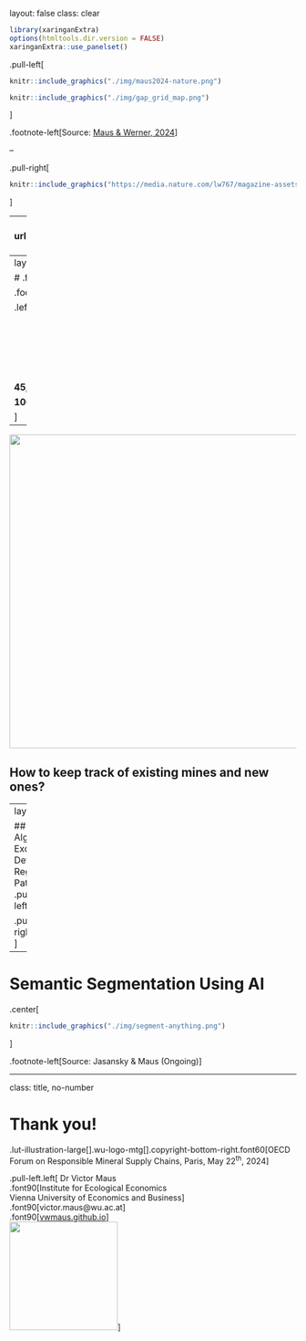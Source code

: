 layout: false
class: clear

```r
library(xaringanExtra)
options(htmltools.dir.version = FALSE)
xaringanExtra::use_panelset()
```

.pull-left[
```r
knitr::include_graphics("./img/maus2024-nature.png")
```
```r
knitr::include_graphics("./img/gap_grid_map.png")
```
]

.footnote-left[Source: [Maus & Werner, 2024](http://doi.org/10.1038/d41586-023-04090-3)]

--

.pull-right[
```r
knitr::include_graphics("https://media.nature.com/lw767/magazine-assets/d41586-023-04090-3/d41586-023-04090-3_26550018.png?as=webp")
```
]

---
layout: false
class: clear, center
background-image: url(https://www.esa.int/var/esa/storage/images/applications/observing_the_earth/copernicus/sentinel-2/19729272-10-eng-GB/Sentinel-2_pillars.jpg)
background-size: cover

# .font-light.font90[Due Diligence Needs Systematically Produced Data]

.cc-bottom-left.font-light[Image: © <a href="https://www.esa.int/Applications/Observing_the_Earth/Copernicus/Sentinel-2">European Space Agency (ESA)</a>]

<!-- .center.font140.font-light[**Satellite earth observation is the only feasible data source available globally**] -->



---
layout: false
class: clear
background-image: url(./img/global-mining-map.png)
background-size: cover

# .font-light[Global Mining Land Use]

.footnote-right[.font-light.font120[[Maus et al. (2020, 2022) Nature Sci. Data](http://doi.org/10.1038/s41597-022-01547-4) Figure: [FINEPRINT Viewer](https://www.fineprint.global/viewer)]]

.left-column.pl1.mt0.font120.left.bottom.font-light[
<br><br><br><br><br><br><br>
**45,000 Polygons**

**100,000 km²**

]


---
<img src="https://www.victor-maus.com/assets/talks/img/mine-time-tag.png" height="550"/>

## How to keep track of existing mines and new ones?

---
layout: false

## AI Algorithms Excel at Detecting Regular Patterns
.pull-left.center[
<div class="copyright-container">
  <img src="https://www.victor-maus.com/assets/talks/img/dog-by-Tiina-Hayha-CC-BY-SA-4-0.jpg" height="500"/>
  <div class="copyright-bottom-left2">Photo by Tiina Häyhä <a href='https://creativecommons.org/licenses/by-sa/4.0'>CC BY-SA 4.0 license</a></div>
</div>
]

.pull-right.center[
<div class="copyright-container">
  <img src="https://www.victor-maus.com/assets/talks/img/carajas-mine-satellite-dog.png" height="500"/>
  <div class="copyright-bottom-left2">Screenshots of <a href="https://goo.gl/maps/xDkqyGdMAn8ZJTZJ7">Google Maps</a></div>
</div>
]


---

# Semantic Segmentation Using AI

.center[
```r
knitr::include_graphics("./img/segment-anything.png")
```
]

.footnote-left[Source: Jasansky & Maus (Ongoing)]



---
class: title, no-number

# Thank you!
.lut-illustration-large[].wu-logo-mtg[].copyright-bottom-right.font60[OECD Forum on Responsible Mineral Supply Chains, Paris, May 22<sup>th</sup>, 2024]


.pull-left.left[
Dr Victor Maus<br>.font90[Institute for Ecological Economics<br>Vienna University of Economics and Business]<br>.font90[victor.maus@wu.ac.at]<br>.font90[<a href='https://vwmaus.github.io'>vwmaus.github.io</a>]<br>
<img src="./../img/qrcode_www.victor-maus.com.png" height="190"/>
]
